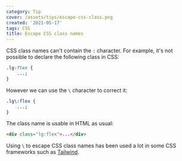 ```yaml
---
category: Tip
cover: /assets/tips/escape-css-class.png
created: '2021-05-17'
tags: CSS
title: Escape CSS class names
---
```


CSS class names can't contain the `:` character. For example, it's not possible to declare the following class in CSS:

```css
.lg:flex {
    ...;
}
```

However we can use the `\` character to correct it:

```css
.lg\:flex {
    ...;
}
```

The class name is usable in HTML as usual:

```html
<div class="lg:flex">...</div>
```

Using `\` to escape CSS class names has been used a lot in some CSS frameworks such as [Tailwind](https://tailwindcss.com).
